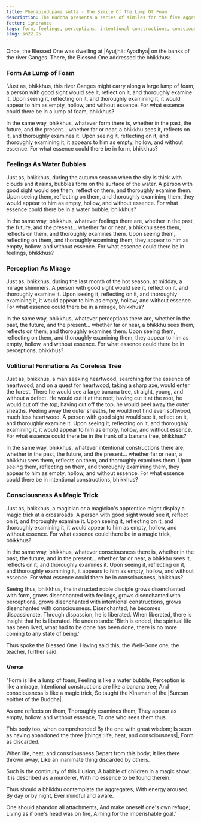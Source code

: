 ```yaml
---
title: Pheṇapiṇḍūpama sutta - The Simile Of The Lump Of Foam
description: The Buddha presents a series of similes for the five aggregates - physical form is akin to a lump of foam, feelings akin to water bubbles, perception like a mirage, intentional constructions are like a tree without a core, and consciousness is similar to a magic trick.
fetter: ignorance
tags: form, feelings, perceptions, intentional constructions, consciousness, emptiness, essence, simile, aggregates, sn, sn22-34, sn22
slug: sn22.95
---
```


Once, the Blessed One was dwelling at |Ayujjhā::Ayodhya| on the banks of the river Ganges. There, the Blessed One addressed the bhikkhus:

### Form As Lump of Foam

"Just as, bhikkhus, this river Ganges might carry along a large lump of foam, a person with good sight would see it, reflect on it, and thoroughly examine it. Upon seeing it, reflecting on it, and thoroughly examining it, it would appear to him as empty, hollow, and without essence. For what essence could there be in a lump of foam, bhikkhus?

In the same way, bhikkhus, whatever form there is, whether in the past, the future, and the present... whether far or near, a bhikkhu sees it, reflects on it, and thoroughly examines it. Upon seeing it, reflecting on it, and thoroughly examining it, it appears to him as empty, hollow, and without essence. For what essence could there be in form, bhikkhus?

### Feelings As Water Bubbles

Just as, bhikkhus, during the autumn season when the sky is thick with clouds and it rains, bubbles form on the surface of the water. A person with good sight would see them, reflect on them, and thoroughly examine them. Upon seeing them, reflecting on them, and thoroughly examining them, they would appear to him as empty, hollow, and without essence. For what essence could there be in a water bubble, bhikkhus?

In the same way, bhikkhus, whatever feelings there are, whether in the past, the future, and the present... whether far or near, a bhikkhu sees them, reflects on them, and thoroughly examines them. Upon seeing them, reflecting on them, and thoroughly examining them, they appear to him as empty, hollow, and without essence. For what essence could there be in feelings, bhikkhus?

### Perception As Mirage

Just as, bhikkhus, during the last month of the hot season, at midday, a mirage shimmers. A person with good sight would see it, reflect on it, and thoroughly examine it. Upon seeing it, reflecting on it, and thoroughly examining it, it would appear to him as empty, hollow, and without essence. For what essence could there be in a mirage, bhikkhus?

In the same way, bhikkhus, whatever perceptions there are, whether in the past, the future, and the present... whether far or near, a bhikkhu sees them, reflects on them, and thoroughly examines them. Upon seeing them, reflecting on them, and thoroughly examining them, they appear to him as empty, hollow, and without essence. For what essence could there be in perceptions, bhikkhus?

### Volitional Formations As Coreless Tree

Just as, bhikkhus, a man seeking heartwood, searching for the essence of heartwood, and on a quest for heartwood, taking a sharp axe, would enter the forest. There he would see a large banana tree, straight, young, and without a defect. He would cut it at the root; having cut it at the root, he would cut off the top; having cut off the top, he would peel away the outer sheaths. Peeling away the outer sheaths, he would not find even softwood, much less heartwood. A person with good sight would see it, reflect on it, and thoroughly examine it. Upon seeing it, reflecting on it, and thoroughly examining it, it would appear to him as empty, hollow, and without essence. For what essence could there be in the trunk of a banana tree, bhikkhus?

In the same way, bhikkhus, whatever intentional constructions there are, whether in the past, the future, and the present... whether far or near, a bhikkhu sees them, reflects on them, and thoroughly examines them. Upon seeing them, reflecting on them, and thoroughly examining them, they appear to him as empty, hollow, and without essence. For what essence could there be in intentional constructions, bhikkhus?

### Consciousness As Magic Trick

Just as, bhikkhus, a magician or a magician's apprentice might display a magic trick at a crossroads. A person with good sight would see it, reflect on it, and thoroughly examine it. Upon seeing it, reflecting on it, and thoroughly examining it, it would appear to him as empty, hollow, and without essence. For what essence could there be in a magic trick, bhikkhus?

In the same way, bhikkhus, whatever consciousness there is, whether in the past, the future, and in the present... whether far or near, a bhikkhu sees it, reflects on it, and thoroughly examines it. Upon seeing it, reflecting on it, and thoroughly examining it, it appears to him as empty, hollow, and without essence. For what essence could there be in consciousness, bhikkhus?

Seeing thus, bhikkhus, the instructed noble disciple grows disenchanted with form, grows disenchanted with feelings, grows disenchanted with perceptions, grows disenchanted with intentional constructions, grows disenchanted with consciousness. Disenchanted, he becomes dispassionate. Through dispassion, he is liberated. When liberated, there is insight that he is liberated. He understands: 'Birth is ended, the spiritual life has been lived, what had to be done has been done, there is no more coming to any state of being.'

Thus spoke the Blessed One. Having said this, the Well-Gone one, the teacher, further said:

### Verse

"Form is like a lump of foam,
Feeling is like a water bubble;
Perception is like a mirage,
Intentional constructions are like a banana tree;
And consciousness is like a magic trick,
So taught the Kinsman of the |Sun::an epithet of the Buddha|.

As one reflects on them,
Thoroughly examines them;
They appear as empty, hollow, and without essence,
To one who sees them thus.

This body too, when comprehended
By the one with great wisdom;
Is seen as having abandoned the three |things::life, heat, and consciousness|,
Form as discarded.

When life, heat, and consciousness
Depart from this body;
It lies there thrown away,
Like an inanimate thing discarded by others.

Such is the continuity of this illusion,
A babble of children in a magic show;
It is described as a murderer,
With no essence to be found therein.

Thus should a bhikkhu contemplate the aggregates,
With energy aroused;
By day or by night,
Ever mindful and aware.

One should abandon all attachments,
And make oneself one's own refuge;
Living as if one's head was on fire,
Aiming for the imperishable goal."